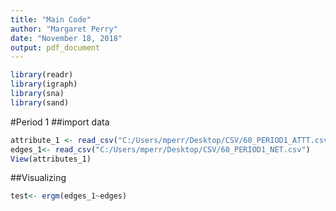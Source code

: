 ```yaml
---
title: "Main Code"
author: "Margaret Perry"
date: "November 18, 2018"
output: pdf_document
---
```


```r
library(readr)
library(igraph)
library(sna)
library(sand)
```
#Period 1
##import data 
```r
attribute_1 <- read_csv("C:/Users/mperr/Desktop/CSV/60_PERIOD1_ATTT.csv")
edges_1<- read_csv("C:/Users/mperr/Desktop/CSV/60_PERIOD1_NET.csv")
View(attributes_1)
```

##Visualizing 

```r
test<- ergm(edges_1~edges)
```